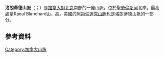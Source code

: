 '''洛朗蒂德山脈'''（{{lang-fr|Laurentides}}；{{lang-en|Laurentian Mountains}}）是[[加拿大|加拿大]][[魁北克|魁北克]]南部的一座山脈，位於[[聖勞倫斯河|聖勞倫斯河]]北岸。最高處是Raoul Blanchard山，高{{convert|1166|m|ft|lk=on}}。美國的[[阿第倫達克山脈|阿第倫達克山脈]]也是洛朗蒂德山脈的一部分。
{{commons category|Nature of Laurentides}}
==參考資料==
{{reflist}}
[[Category:加拿大山脉|Category:加拿大山脉]]


{{Quebec-geo-stub}}